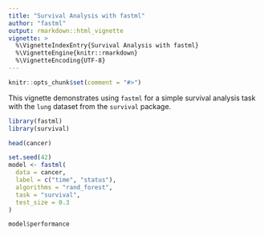 ```yaml
---
title: "Survival Analysis with fastml"
author: "fastml"
output: rmarkdown::html_vignette
vignette: >
  %\VignetteIndexEntry{Survival Analysis with fastml}
  %\VignetteEngine{knitr::rmarkdown}
  %\VignetteEncoding{UTF-8}
---
```


```r
knitr::opts_chunk$set(comment = "#>")
```

This vignette demonstrates using `fastml` for a simple survival analysis task
with the `lung` dataset from the `survival` package.

```r
library(fastml)
library(survival)

head(cancer)

set.seed(42)
model <- fastml(
  data = cancer,
  label = c("time", "status"),
  algorithms = "rand_forest",
  task = "survival",
  test_size = 0.3
)

model$performance
```
